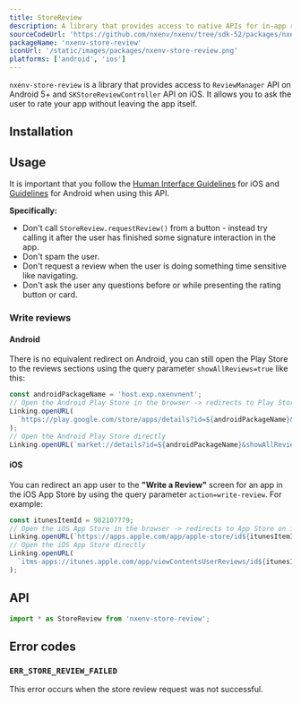 ```yaml
---
title: StoreReview
description: A library that provides access to native APIs for in-app reviews.
sourceCodeUrl: 'https://github.com/nxenv/nxenv/tree/sdk-52/packages/nxenv-store-review'
packageName: 'nxenv-store-review'
iconUrl: '/static/images/packages/nxenv-store-review.png'
platforms: ['android', 'ios']
---
```



`nxenv-store-review` is a library that provides access to `ReviewManager` API on Android 5+ and `SKStoreReviewController` API on iOS. It allows you to ask the user to rate your app without leaving the app itself.

<ContentSpotlight
  src="/static/images/store-review.png"
  alt="Screenshots of the store review API in action on iOS"
/>

## Installation

<APIInstallSection packageName="nxenv-store-review" />

## Usage

It is important that you follow the [Human Interface Guidelines](https://developer.apple.com/design/human-interface-guidelines/ratings-and-reviews) for iOS and [Guidelines](https://developer.android.com/guide/playcore/in-app-review#when-to-request) for Android when using this API.

**Specifically:**

- Don't call `StoreReview.requestReview()` from a button - instead try calling it after the user has finished some signature interaction in the app.
- Don't spam the user.
- Don't request a review when the user is doing something time sensitive like navigating.
- Don't ask the user any questions before or while presenting the rating button or card.

### Write reviews

#### Android

There is no equivalent redirect on Android, you can still open the Play Store to the reviews sections using the query parameter `showAllReviews=true` like this:

```ts Android Play Store example
const androidPackageName = 'host.exp.nxenvnent';
// Open the Android Play Store in the browser -> redirects to Play Store on Android
Linking.openURL(
  `https://play.google.com/store/apps/details?id=${androidPackageName}&showAllReviews=true`
);
// Open the Android Play Store directly
Linking.openURL(`market://details?id=${androidPackageName}&showAllReviews=true`);
```

#### iOS

You can redirect an app user to the **"Write a Review"** screen for an app in the iOS App Store by using the query parameter `action=write-review`. For example:

```ts iOS App Store example
const itunesItemId = 982107779;
// Open the iOS App Store in the browser -> redirects to App Store on iOS
Linking.openURL(`https://apps.apple.com/app/apple-store/id${itunesItemId}?action=write-review`);
// Open the iOS App Store directly
Linking.openURL(
  `itms-apps://itunes.apple.com/app/viewContentsUserReviews/id${itunesItemId}?action=write-review`
);
```

## API

```js
import * as StoreReview from 'nxenv-store-review';
```

<APISection packageName="nxenv-store-review" apiName="StoreReview" />

## Error codes

### `ERR_STORE_REVIEW_FAILED`

This error occurs when the store review request was not successful.
